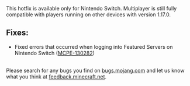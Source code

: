 This hotfix is available only for Nintendo Switch. Multiplayer is still fully compatible with players running on other devices with version 1.17.0.  
  

## **Fixes:** 

-   Fixed errors that occurred when logging into Featured Servers on Nintendo Switch ([MCPE-130282](https://bugs.mojang.com/browse/MCPE-130282))  
     

Please search for any bugs you find on [bugs.mojang.com](https://bugs.mojang.com/) and let us know what you think at [feedback.minecraft.net](https://feedback.minecraft.net/).